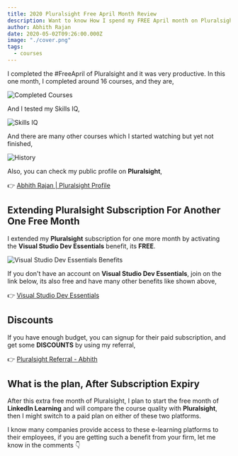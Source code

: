 ```yaml
---
title: 2020 Pluralsight Free April Month Review
description: Want to know How I spend my FREE April month on Pluralsight, plus how to extend Pluralsight subscription for another one free month.
author: Abhith Rajan
date: 2020-05-02T09:26:00.000Z
image: "./cover.png"
tags:
  - courses
---
```


I completed the #FreeApril of Pluralsight and it was very productive. In this one month, I completed around 16 courses, and they are,

![Completed Courses](../../static/img/blog/2020-pluralsight-free-april-review/completed-courses.png)

And I tested my Skills IQ,

![Skills IQ](../../static/img/blog/2020-pluralsight-free-april-review/skills-iq.png)

And there are many other courses which I started watching but yet not finished,

![History](../../static/img/blog/2020-pluralsight-free-april-review/history.png)

Also, you can check my public profile on **Pluralsight**,

:point_right: [Abhith Rajan | Pluralsight Profile](https://app.pluralsight.com/profile/abhith)

## Extending Pluralsight Subscription For Another One Free Month

I extended my **Pluralsight** subscription for one more month by activating the **Visual Studio Dev Essentials** benefit, its **FREE**.

![Visual Studio Dev Essentials Benefits](../../static/img/blog/2020-pluralsight-free-april-review/visual-studio-dev-essentials-benefits.png)

If you don't have an account on **Visual Studio Dev Essentials**, join on the link below, its also free and have many other benefits like shown above,

:point_right: [Visual Studio Dev Essentials](https://visualstudio.microsoft.com/dev-essentials/)

## Discounts

If you have enough budget, you can signup for their paid subscription, and get some **DISCOUNTS** by using my referral,

:point_right: [Pluralsight Referral - Abhith](http://referral.pluralsight.com/mQgi3iP)

## What is the plan, After Subscription Expiry

After this extra free month of Pluralsight, I plan to start the free month of **LinkedIn Learning** and will compare the course quality with **Pluralsight**, then I might switch to a paid plan on either of these two platforms.

I know many companies provide access to these e-learning platforms to their employees, if you are getting such a benefit from your firm, let me know in the comments :point_down:
